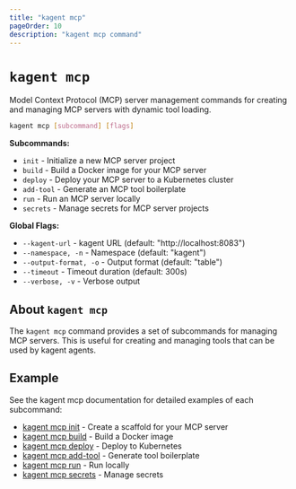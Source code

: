 ```yaml
---
title: "kagent mcp"
pageOrder: 10
description: "kagent mcp command"
---
```


# `kagent mcp`

Model Context Protocol (MCP) server management commands for creating and managing MCP servers with dynamic tool loading.

```bash
kagent mcp [subcommand] [flags]
```

**Subcommands:**
- `init` - Initialize a new MCP server project
- `build` - Build a Docker image for your MCP server
- `deploy` - Deploy your MCP server to a Kubernetes cluster
- `add-tool` - Generate an MCP tool boilerplate
- `run` - Run an MCP server locally
- `secrets` - Manage secrets for MCP server projects

**Global Flags:**
- `--kagent-url` - kagent URL (default: "http://localhost:8083")
- `--namespace, -n` - Namespace (default: "kagent")
- `--output-format, -o` - Output format (default: "table")
- `--timeout` - Timeout duration (default: 300s)
- `--verbose, -v` - Verbose output

## About `kagent mcp`

The `kagent mcp` command provides a set of subcommands for managing MCP servers. This is useful for creating and managing tools that can be used by kagent agents.

## Example

See the kagent mcp documentation for detailed examples of each subcommand:

- [kagent mcp init](/docs/kmcp/reference/kmcp-init) - Create a scaffold for your MCP server
- [kagent mcp build](/docs/kmcp/reference/kmcp-build) - Build a Docker image
- [kagent mcp deploy](/docs/kmcp/reference/kmcp-deploy) - Deploy to Kubernetes
- [kagent mcp add-tool](/docs/kmcp/reference/kmcp-add-tool) - Generate tool boilerplate
- [kagent mcp run](/docs/kmcp/reference/kmcp-run) - Run locally
- [kagent mcp secrets](/docs/kmcp/reference/kmcp-secrets) - Manage secrets

